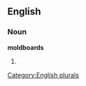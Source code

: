 
==English==

===Noun===
'''moldboards'''

# {{plural of|[[moldboard]]}}

[[Category:English plurals]]
